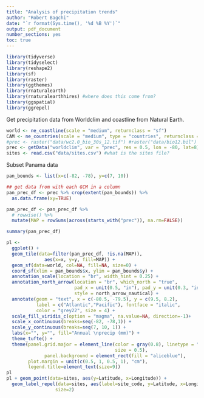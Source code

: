 ```yaml
---
title: "Analysis of precipitation trends"
author: "Robert Bagchi"
date: "`r format(Sys.time(), '%d %B %Y')`"
output: pdf_document
number_sections: yes
toc: true
---
```


```r
library(tidyverse)
library(tidyselect)
library(reshape2)
library(sf)
library(raster)
library(ggthemes)
library(rnaturalearth)
library(rnaturalearthhires) #where does this come from?
library(ggspatial)
library(ggrepel)
```

Get precipitation data from Worldclim and coastline from Natural Earth. 

```r
world <- ne_coastline(scale = "medium", returnclass = "sf")
CAM <- ne_countries(scale = "medium", type = "countries", returnclass = "sf")
#prec <- raster("data/wc2.0_bio_30s_12.tif") #raster("data/bio12.bil")
prec <- getData("worldclim", var = "prec", res = 0.5, lon = -80, lat=8) # will work when server is up
sites <- read.csv("data/sites.csv") #what is the sites file?

```

Subset Panama data


```r
pan_bounds <- list(x=c(-82, -78), y=c(7, 10))

## get data from with each GCM in a column
pan_prec_df <- prec %>% crop(extent(pan_bounds)) %>%
  as.data.frame(xy=TRUE)

pan_prec_df <- pan_prec_df %>%  
  # rowwise() %>%
  mutate(MAP = rowSums(across(starts_with("prec")), na.rm=FALSE))

summary(pan_prec_df)
```

```r
pl <-   
  ggplot() +
  geom_tile(data=filter(pan_prec_df, !is.na(MAP)),
              aes(x=x, y=y, fill=MAP)) +
  geom_sf(data=world, col=NA, fill=NA, size=0) +
  coord_sf(xlim = pan_bounds$x, ylim = pan_bounds$y) +
  annotation_scale(location = "br", width_hint = 0.25) +
  annotation_north_arrow(location = "br", which_north = "true", 
                         pad_x = unit(0.5, "in"), pad_y = unit(0.3, "in"), 
                         style = north_arrow_nautical) +
  annotate(geom = "text", x = c(-80.5, -79.5), y = c(9.5, 8.2), 
           label = c("Atlantic","Pacific"), fontface = "italic",
           color = "grey22", size = 4) +
  scale_fill_viridis_c(option = "magma", na.value=NA, direction=-1)+
  scale_x_continuous(breaks=seq(-82, -78,1)) +
  scale_y_continuous(breaks=seq(7, 10, 1)) +
  labs(x="", y="", fill="Annual \nprecip (mm)") +
  theme_tufte() +
  theme(panel.grid.major = element_line(color = gray(0.8), linetype = "dashed", 
                                        size = 0.5), 
              panel.background = element_rect(fill = "aliceblue"), 
        plot.margin = unit(c(0.5, 1, 0.5, 1), "cm"), 
        legend.title=element_text(size=9))
pl
pl + geom_point(data=sites, aes(y=Latitude, x=Longitude)) +
  geom_label_repel(data=sites, aes(label=site_code, y=Latitude, x=Longitude), 
                  size=2)


```

